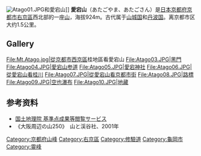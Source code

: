 [[File:Atago01.JPG|thumb]]和愛宕山]]
'''愛宕山'''（あたごやま、あたごさん）是[[日本|日本]][[京都府|京都府]][[京都市|京都市]][[右京區|右京區]]西北部的一座[[山|山]]，海拔924m。古代属于[[山城国|山城国]]和[[丹波国|丹波国]]。离京都市区大约1.5公里。
==Gallery==
<gallery>
File:Mt.Atago.jpg|從京都市[[西京區|西京區]]桂地區看愛宕山
File:Atago03.JPG|黑門
File:Atago04.JPG|愛宕山参道
File:Atago05.JPG|[[愛宕神社|愛宕神社]]
File:Atago06.JPG|從愛宕山看[[桂川_(淀川水系)|桂川]]
File:Atago07.JPG|從愛宕山看京都市街
File:Atago08.JPG|路標
File:Atago09.JPG|空也瀑布
File:Atago10.JPG|地藏
</gallery>

== 参考资料 ==
* [http://sokuseikagis1.gsi.go.jp/ 国土地理院 基準点成果等閲覧サービス] {{Wayback|url=http://sokuseikagis1.gsi.go.jp/ |date=20190107041946 }}
*  《大阪周辺の山250》　山と渓谷社、2001年

{{日本三百名山}}
[[Category:京都府山峰|Category:京都府山峰]]
[[Category:右京區|Category:右京區]]
[[Category:修驗道|Category:修驗道]]
[[Category:龜岡市|Category:龜岡市]]
[[Category:靈峰|Category:靈峰]]